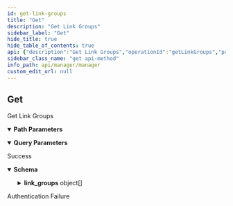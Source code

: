 ```yaml
---
id: get-link-groups
title: "Get"
description: "Get Link Groups"
sidebar_label: "Get"
hide_title: true
hide_table_of_contents: true
api: {"description":"Get Link Groups","operationId":"getLinkGroups","parameters":[{"description":"Graph id","in":"path","name":"id","required":true,"schema":{"type":"integer","format":"int64"}},{"description":"One or more URLs.","in":"query","name":"url","required":true,"schema":{"type":"array","items":{"type":"string"},"uniqueItems":true}}],"responses":{"200":{"content":{"application/json":{"schema":{"type":"object","properties":{"link_groups":{"type":"array","items":{"type":"object","properties":{"identifier":{"type":"string"},"iri":{"type":"string"},"items":{"type":"array","items":{"type":"object","description":"An Internal Link request item.","properties":{"id":{"type":"string","format":"uri","description":"The entity id, reused in the output template."},"query":{"type":"object","description":"A query request.","properties":{"fields":{"type":"array","description":"List of extra fields to be retrieved.","items":{"type":"string","description":"List of extra fields to be retrieved."},"uniqueItems":true},"filters":{"type":"array","description":"A list of prefilters.","items":{"type":"object","description":"A query request filter.","properties":{"filters":{"type":"array","description":"Operational filters such as AND or OR.","items":"circular(Filter)"},"key":{"type":"string","description":"The filter key. Key is required for the filters [EQ, NE, GT, LT, GTE, LTE, IN, NIN]"},"operator":{"type":"string","description":"A query request filter operator.","enum":["EQ","GT","LT","NE","GTE","LTE","IN","NIN","AND","OR"]},"value":{"type":"object","description":"The filter value.","oneOf":[{"type":"array","items":{"type":"string"}},{"type":"string"},{"type":"array","items":{"type":"integer","format":"int32"}},{"type":"integer","format":"int32"},{"type":"array","items":{"type":"number","format":"double"}},{"type":"number","format":"double"},{"type":"array","items":{"type":"integer","format":"int64"}},{"type":"integer","format":"int64"}]},"value_date":{"type":"string","format":"date-time","description":"The filter value as a date, if provided will be preferred over the `value` field."}},"required":["operator"],"title":"Filter"}},"query_embedding":{"type":"array","description":"The list of embeddings, not required if `query_string` is provided.","items":{"type":"number","format":"double","description":"The list of embeddings, not required if `query_string` is provided."}},"query_string":{"type":"string","description":"The query string, not required if the `query_embeddings` are provided. Please note that the `query_string` is ignored if the `query_embeddings` are provided."},"query_uri":{"type":"string","format":"uri","description":"Perform a Vector Search based on similarities with an entity with the specified URI."},"query_url":{"type":"string","format":"url","description":"Perform a Vector Search based on similarities with an entity with the specified URL (schema:url)."},"similarity_top_k":{"type":"integer","format":"int32","default":2,"description":"The similarity top K.","minimum":1}},"title":"VectorSearchQueryRequest"},"source_name":{"type":"string","description":"The webpage name, reused in the output template."}},"required":["query"],"title":"Item"}},"name":{"type":"string"}},"title":"LinkGroup"},"uniqueItems":true}},"title":"LinkGroupResponse"}}},"description":"Success"},"401":{"description":"Authentication Failure"}},"tags":["Link Groups"],"method":"get","path":"/accounts/{id}/link-groups","servers":[{"url":"https://api.wordlift.io"}],"securitySchemes":{"ApiKey":{"description":"`Key {your key}`","in":"header","name":"Authorization","type":"apiKey"},"BasicAuth":{"description":"`Basic {encoded username:password}`","in":"header","name":"Authorization","scheme":"basic","type":"http"},"OAuth2":{"flows":{"authorizationCode":{"authorizationUrl":"https://s.wordlift.io/oauth/authorize/","scopes":{"basic":"basic scope"},"tokenUrl":"https://s.wordlift.io/oauth/token/"}},"type":"oauth2"}},"info":{"contact":{"email":"hello@wordlift.io","name":"WordLift","url":"https://wordlift.io"},"description":"Subscription management and related services.","license":{"name":"(c) copyright 2022-present WordLift","url":"https://wordlift.io"},"termsOfService":"https://wordlift.io/terms-of-service/","title":"Manager","version":"1.0"},"postman":{"name":"Get","description":{"content":"Get Link Groups","type":"text/plain"},"url":{"path":["accounts",":id","link-groups"],"host":["{{baseUrl}}"],"query":[{"disabled":false,"description":{"content":"(Required) One or more URLs.","type":"text/plain"},"key":"url","value":""}],"variable":[{"disabled":false,"description":{"content":"(Required) Graph id","type":"text/plain"},"type":"any","value":"","key":"id"}]},"header":[{"key":"Accept","value":"application/json"}],"method":"GET"}}
sidebar_class_name: "get api-method"
info_path: api/manager/manager
custom_edit_url: null
---
```



## Get



Get Link Groups

<details style={{"marginBottom":"1rem"}} data-collapsed={false} open={true}><summary style={{}}><strong>Path Parameters</strong></summary><div><ul><ParamsItem className={"paramsItem"} param={{"description":"Graph id","in":"path","name":"id","required":true,"schema":{"type":"integer","format":"int64"}}}></ParamsItem></ul></div></details><details style={{"marginBottom":"1rem"}} data-collapsed={false} open={true}><summary style={{}}><strong>Query Parameters</strong></summary><div><ul><ParamsItem className={"paramsItem"} param={{"description":"One or more URLs.","in":"query","name":"url","required":true,"schema":{"type":"array","items":{"type":"string"},"uniqueItems":true}}}></ParamsItem></ul></div></details><div><ApiTabs><TabItem label={"200"} value={"200"}><div>

Success

</div><div><MimeTabs schemaType={"response"}><TabItem label={"application/json"} value={"application/json"}><SchemaTabs><TabItem label={"Schema"} value={"Schema"}><details style={{}} data-collapsed={false} open={true}><summary style={{"textAlign":"left"}}><strong>Schema</strong></summary><div style={{"textAlign":"left","marginLeft":"1rem"}}></div><ul style={{"marginLeft":"1rem"}}><SchemaItem collapsible={true} className={"schemaItem"}><details style={{}}><summary style={{}}><strong>link_groups</strong><span style={{"opacity":"0.6"}}> object[]</span></summary><div style={{"marginLeft":"1rem"}}><li><div style={{"fontSize":"var(--ifm-code-font-size)","opacity":"0.6","marginLeft":"-.5rem","paddingBottom":".5rem"}}>Array [</div></li><SchemaItem collapsible={false} name={"identifier"} required={false} schemaName={"string"} qualifierMessage={undefined} schema={{"type":"string"}}></SchemaItem><SchemaItem collapsible={false} name={"iri"} required={false} schemaName={"string"} qualifierMessage={undefined} schema={{"type":"string"}}></SchemaItem><SchemaItem collapsible={true} className={"schemaItem"}><details style={{}}><summary style={{}}><strong>items</strong><span style={{"opacity":"0.6"}}> object[]</span></summary><div style={{"marginLeft":"1rem"}}><li><div style={{"fontSize":"var(--ifm-code-font-size)","opacity":"0.6","marginLeft":"-.5rem","paddingBottom":".5rem"}}>Array [</div></li><SchemaItem collapsible={false} name={"id"} required={false} schemaName={"uri"} qualifierMessage={undefined} schema={{"type":"string","format":"uri","description":"The entity id, reused in the output template."}}></SchemaItem><SchemaItem collapsible={true} className={"schemaItem"}><details style={{}}><summary style={{}}><strong>query</strong><span style={{"opacity":"0.6"}}> object</span><strong style={{"fontSize":"var(--ifm-code-font-size)","color":"var(--openapi-required)"}}> required</strong></summary><div style={{"marginLeft":"1rem"}}><div style={{"marginTop":".5rem","marginBottom":".5rem"}}>

A query request.

</div><SchemaItem collapsible={false} name={"fields"} required={false} schemaName={"string[]"} qualifierMessage={undefined} schema={{"type":"array","description":"List of extra fields to be retrieved.","items":{"type":"string","description":"List of extra fields to be retrieved."},"uniqueItems":true}}></SchemaItem><SchemaItem collapsible={true} className={"schemaItem"}><details style={{}}><summary style={{}}><strong>filters</strong><span style={{"opacity":"0.6"}}> object[]</span></summary><div style={{"marginLeft":"1rem"}}><div style={{"marginTop":".5rem","marginBottom":".5rem"}}>

A list of prefilters.

</div><li><div style={{"fontSize":"var(--ifm-code-font-size)","opacity":"0.6","marginLeft":"-.5rem","paddingBottom":".5rem"}}>Array [</div></li><SchemaItem collapsible={false} name={"filters"} required={false} schemaName={"undefined[]"} qualifierMessage={undefined} schema={{"type":"array","description":"Operational filters such as AND or OR.","items":"circular(Filter)"}}></SchemaItem><SchemaItem collapsible={false} name={"key"} required={false} schemaName={"string"} qualifierMessage={undefined} schema={{"type":"string","description":"The filter key. Key is required for the filters [EQ, NE, GT, LT, GTE, LTE, IN, NIN]"}}></SchemaItem><SchemaItem collapsible={false} name={"operator"} required={true} schemaName={"string"} qualifierMessage={"**Possible values:** [`EQ`, `GT`, `LT`, `NE`, `GTE`, `LTE`, `IN`, `NIN`, `AND`, `OR`]"} schema={{"type":"string","description":"A query request filter operator.","enum":["EQ","GT","LT","NE","GTE","LTE","IN","NIN","AND","OR"]}}></SchemaItem><SchemaItem collapsible={true} className={"schemaItem"}><details style={{}}><summary style={{}}><strong>value</strong><span style={{"opacity":"0.6"}}> object</span></summary><div style={{"marginLeft":"1rem"}}><div style={{"marginTop":".5rem","marginBottom":".5rem"}}>

The filter value.

</div></div><div><span className={"badge badge--info"}>oneOf</span><SchemaTabs><TabItem label={"array"} value={"0-property"}><p>array</p><div style={{"marginTop":".5rem","marginBottom":".5rem"}}>

The filter value.

</div></TabItem><TabItem label={"string"} value={"1-property"}><p>string</p><div style={{"marginTop":".5rem","marginBottom":".5rem"}}>

The filter value.

</div></TabItem><TabItem label={"array"} value={"2-property"}><p>array</p><div style={{"marginTop":".5rem","marginBottom":".5rem"}}>

The filter value.

</div></TabItem><TabItem label={"integer"} value={"3-property"}><p>integer</p><div style={{"marginTop":".5rem","marginBottom":".5rem"}}>

The filter value.

</div></TabItem><TabItem label={"array"} value={"4-property"}><p>array</p><div style={{"marginTop":".5rem","marginBottom":".5rem"}}>

The filter value.

</div></TabItem><TabItem label={"number"} value={"5-property"}><p>number</p><div style={{"marginTop":".5rem","marginBottom":".5rem"}}>

The filter value.

</div></TabItem><TabItem label={"array"} value={"6-property"}><p>array</p><div style={{"marginTop":".5rem","marginBottom":".5rem"}}>

The filter value.

</div></TabItem><TabItem label={"integer"} value={"7-property"}><p>integer</p><div style={{"marginTop":".5rem","marginBottom":".5rem"}}>

The filter value.

</div></TabItem></SchemaTabs></div></details></SchemaItem><SchemaItem collapsible={false} name={"value_date"} required={false} schemaName={"date-time"} qualifierMessage={undefined} schema={{"type":"string","format":"date-time","description":"The filter value as a date, if provided will be preferred over the `value` field."}}></SchemaItem><li><div style={{"fontSize":"var(--ifm-code-font-size)","opacity":"0.6","marginLeft":"-.5rem"}}>]</div></li></div></details></SchemaItem><SchemaItem collapsible={false} name={"query_embedding"} required={false} schemaName={"double[]"} qualifierMessage={undefined} schema={{"type":"array","description":"The list of embeddings, not required if `query_string` is provided.","items":{"type":"number","format":"double","description":"The list of embeddings, not required if `query_string` is provided."}}}></SchemaItem><SchemaItem collapsible={false} name={"query_string"} required={false} schemaName={"string"} qualifierMessage={undefined} schema={{"type":"string","description":"The query string, not required if the `query_embeddings` are provided. Please note that the `query_string` is ignored if the `query_embeddings` are provided."}}></SchemaItem><SchemaItem collapsible={false} name={"query_uri"} required={false} schemaName={"uri"} qualifierMessage={undefined} schema={{"type":"string","format":"uri","description":"Perform a Vector Search based on similarities with an entity with the specified URI."}}></SchemaItem><SchemaItem collapsible={false} name={"query_url"} required={false} schemaName={"url"} qualifierMessage={undefined} schema={{"type":"string","format":"url","description":"Perform a Vector Search based on similarities with an entity with the specified URL (schema:url)."}}></SchemaItem><SchemaItem collapsible={false} name={"similarity_top_k"} required={false} schemaName={"int32"} qualifierMessage={"**Possible values:** `>= 1`"} schema={{"type":"integer","format":"int32","default":2,"description":"The similarity top K.","minimum":1}}></SchemaItem></div></details></SchemaItem><SchemaItem collapsible={false} name={"source_name"} required={false} schemaName={"string"} qualifierMessage={undefined} schema={{"type":"string","description":"The webpage name, reused in the output template."}}></SchemaItem><li><div style={{"fontSize":"var(--ifm-code-font-size)","opacity":"0.6","marginLeft":"-.5rem"}}>]</div></li></div></details></SchemaItem><SchemaItem collapsible={false} name={"name"} required={false} schemaName={"string"} qualifierMessage={undefined} schema={{"type":"string"}}></SchemaItem><li><div style={{"fontSize":"var(--ifm-code-font-size)","opacity":"0.6","marginLeft":"-.5rem"}}>]</div></li></div></details></SchemaItem></ul></details></TabItem><TabItem label={"Example (from schema)"} value={"Example (from schema)"}><ResponseSamples responseExample={"{\n  \"link_groups\": [\n    {\n      \"identifier\": \"string\",\n      \"iri\": \"string\",\n      \"items\": [\n        {\n          \"id\": \"string\",\n          \"query\": {\n            \"fields\": [\n              \"string\"\n            ],\n            \"filters\": [\n              {\n                \"filters\": [\n                  null\n                ],\n                \"key\": \"string\",\n                \"operator\": \"EQ\",\n                \"value\": [\n                  \"string\"\n                ],\n                \"value_date\": \"2025-10-16T08:30:10.507Z\"\n              }\n            ],\n            \"query_embedding\": [\n              0\n            ],\n            \"query_string\": \"string\",\n            \"query_uri\": \"string\",\n            \"query_url\": \"string\",\n            \"similarity_top_k\": 2\n          },\n          \"source_name\": \"string\"\n        }\n      ],\n      \"name\": \"string\"\n    }\n  ]\n}"} language={"json"}></ResponseSamples></TabItem></SchemaTabs></TabItem></MimeTabs></div></TabItem><TabItem label={"401"} value={"401"}><div>

Authentication Failure

</div><div></div></TabItem></ApiTabs></div>
      